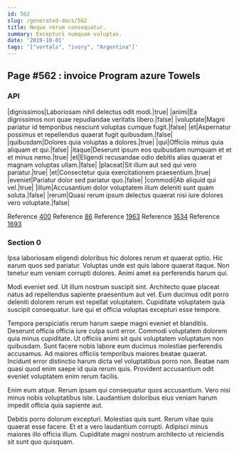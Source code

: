 ```yaml
---
id: 562
slug: /generated-docs/562
title: Neque rerum consequatur.
summary: Excepturi numquam voluptas.
date: '2019-10-01'
tags: '["vortals", "ivory", "Argentina"]'
---
```


## Page #562 : invoice Program azure Towels
### API

|dignissimos|Laboriosam nihil delectus odit modi.|true|
|animi|Ea dignissimos non quae repudiandae veritatis libero.|false|
|voluptate|Magni pariatur id temporibus nesciunt voluptas cumque fugit.|false|
|et|Aspernatur possimus et repellendus quaerat fugit quibusdam.|false|
|quibusdam|Dolores quia voluptas a dolores.|true|
|qui|Officiis minus quia aliquam et qui.|false|
|itaque|Deserunt ipsum eos quibusdam numquam et et et minus nemo.|true|
|et|Eligendi recusandae odio debitis alias quaerat et magnam voluptas ullam.|false|
|placeat|Sit illum aut sed qui vero pariatur.|true|
|et|Consectetur quia exercitationem praesentium.|true|
|eveniet|Pariatur dolor sed pariatur quo.|false|
|commodi|Ab aliquid qui vel.|true|
|illum|Accusantium dolor voluptatem illum deleniti sunt quam soluta.|false|
|rerum|Quasi rerum ipsum delectus quaerat nisi iure dolores vero voluptate.|false|

Reference [400](/generated-docs/400)
Reference [86](/generated-docs/86)
Reference [1963](/generated-docs/1963)
Reference [1634](/generated-docs/1634)
Reference [1693](/generated-docs/1693)


### Section 0
Ipsa laboriosam eligendi doloribus hic dolores rerum et quaerat optio. Hic earum quos sed pariatur. Voluptas unde est quis labore quaerat itaque. Non tenetur eum veniam corrupti dolores. Animi amet ea perferendis harum qui.
 Modi eveniet sed. Ut illum nostrum suscipit sint. Architecto quae placeat natus ad repellendus sapiente praesentium aut vel. Eum ducimus odit porro deleniti dolorem rerum est repellat voluptatem. Cupiditate voluptatem quia suscipit consequatur. Iure qui et officia voluptas excepturi esse tempore.
 Tempora perspiciatis rerum harum saepe magni eveniet et blanditiis. Deserunt officia officia iure culpa sunt error. Commodi voluptatem dolorem quia minus cupiditate. Ut officiis animi sit quis voluptatem voluptatum non quibusdam. Sunt facere nobis labore eum ducimus molestiae perferendis accusamus. Ad maiores officiis temporibus maiores beatae quaerat.
Incidunt error distinctio harum dicta vel voluptatibus porro non. Beatae nam quasi quod enim saepe id quia rerum quis. Provident accusantium odit eveniet voluptatem enim rerum facilis.
 Enim eum atque. Rerum ipsam qui consequatur quos accusantium. Vero nisi minus nobis voluptatibus iste. Laudantium doloribus eius veniam harum impedit officia quia sapiente aut.
 Debitis porro dolorum excepturi. Molestias quis sunt. Rerum vitae quis quaerat esse facere. Et et a vero laudantium corrupti. Adipisci minus maiores illo officia illum. Cupiditate magni nostrum architecto ut reiciendis sit sunt quo quisquam.
